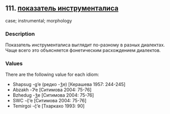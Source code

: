 ## 111. <a href =  'https://agricolamz.github.io/The_Circassian_Isoglosses_Database/111.html' target='_blank'>показатель инструменталиса</a>
case; instrumental; morphology

### Description

Показатель инструменталиса выглядит по-разному в разных диалектах. Чаще всего это объясняется фонетическим расхождением диалектов.

### Values
There are the following value for each idiom:

* Shapsug  -g’e (редко -ǯe) [Керашева 1957: 244-245] 
* Abzakh  -ʔʲe [Ситимова 2004: 75-76] 
* Bzhedug  -ǯe [Ситимова 2004: 75-76] 
* SWC  -č̣’e [Ситимова 2004: 75-76] 
* Temirgoi  -č̣’e [Тхаркахо 1993: 90] 

